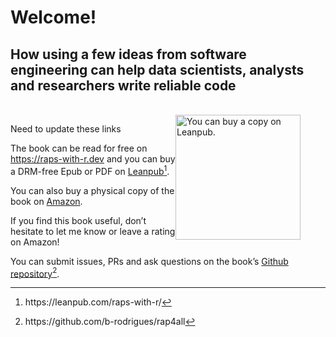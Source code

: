 # Welcome! {.unnumbered}
## How using a few ideas from software engineering can help data scientists, analysts and researchers write reliable code

::: {.content-hidden when-format="pdf"}
<figure>
  <a href = "https://leanpub.com/raps-with-python">  
    <img style="float: right; clear: right" height="200" src="https://d2sofvawe08yqg.cloudfront.net/raps-with-r/s_hero2x?1676902653" alt="You can buy a copy on Leanpub."></img>
</a>
</figure>
:::

Need to update these links

The book can be read for free on
[https://raps-with-r.dev](https://raps-with-r.dev) and you can buy a DRM-free
Epub or PDF on
[Leanpub](https://leanpub.com/raps-with-r/)^[https://leanpub.com/raps-with-r/].

::: {.content-hidden when-format="pdf"}
You can also buy a physical copy of the book on [Amazon](https://www.amazon.com/dp/B0C87H6MGF/).

If you find this book useful, don’t hesitate to let me know or leave a rating on
Amazon!
:::

You can submit issues, PRs and ask questions on the book’s
[Github repository](https://github.com/b-rodrigues/rap4all)^[https://github.com/b-rodrigues/rap4all].
